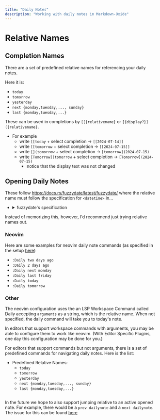 ```yaml
---
title: "Daily Notes"
description: "Working with daily notes in Markdown-Oxide"
---
```


# Relative Names

## Completion Names

There are a set of predefined relative names for referencing your daily notes. 

Here it is: 

- `today`
- `tomorrow`
- `yesterday`
- `next {monday,tuesday,..., sunday}`
- `last {monday,tuesday,...}`

These can be used in completions by `[[{relativename}` or `[{display?}]({relativename}`. 

- For example
    * write `[[today` + select completion -> `[[2024-07-14]]`
    * write `[[tomorrow` + select completion -> `[[2024-07-15]]`
    * write `[](tomorrow` + select completion -> `[tomorrow](2024-07-15)`
    * write `[Tomorrow](tomorrow` + select completion -> `[Tomorrow](2024-07-15)`
        + notice that the display text was not changed

## Opening Daily Notes

These follow https://docs.rs/fuzzydate/latest/fuzzydate/ where the relative name must follow the specification for `<datetime>` in...

- <details><summary>fuzzydate's specification</summary>

    ```
    <datetime> ::= <time>
                 | <date> <time>
                 | <date> , <time>
                 | <duration> after <datetime>
                 | <duration> from <datetime>
                 | <duration> before <datetime>
                 | <duration> ago
                 | now

    <article> ::= a
               | an
               | the

    <date> ::= today
             | tomorrow
             | yesterday
             | <num> / <num> / <num>
             | <num> - <num> - <num>
             | <num> . <num> . <num>
             | <month> <num> <num>
             | <relative_specifier> <unit>
             | <relative_specifier> <weekday>
             | <weekday>

    <relative_specifier> ::= this
                           | next
                           | last

    <weekday> ::= monday
                | tuesday
                | wednesday
                | thursday
                | friday
                | saturday
                | sunday
                | mon
                | tue
                | wed
                | thu
                | fri
                | sat
                | sun

    <month> ::= january
              | february
              | march
              | april
              | may
              | june
              | july
              | august
              | september
              | october
              | november
              | december
              | jan
              | feb
              | mar
              | apr
              | jun
              | jul
              | aug
              | sep
              | oct
              | nov
              | dec

    <duration> ::= <num> <unit>
                 | <article> <unit>
                 | <duration> and <duration>

    <time> ::= <num>:<num>
             | <num>:<num> am
             | <num>:<num> pm
             |

    <unit> ::= day
             | days
             | week
             | weeks
             | hour
             | hours
             | minute
             | minutes
             | min
             | mins
             | month
             | months
             | year
             | years

    <num> ::= <num_triple> <num_triple_unit> and <num>
            | <num_triple> <num_triple_unit> <num>
            | <num_triple> <num_triple_unit>
            | <num_triple_unit> and <num>
            | <num_triple_unit> <num>
            | <num_triple_unit>
            | <num_triple>
            | NUM   ; number literal greater than or equal to 1000

    <num_triple> ::= <ones> hundred and <num_double>
                   | <ones> hundred <num_double>
                   | <ones> hundred
                   | hundred and <num_double>
                   | hundred <num_double>
                   | hundred
                   | <num_double>
                   | NUM    ; number literal less than 1000 and greater than 99

    <num_triple_unit> ::= thousand
                        | million
                        | billion

    <num_double> ::= <ones>
                   | <tens> - <ones>
                   | <tens> <ones>
                   | <tens>
                   | <teens>
                   | NUM    ; number literal less than 100 and greater than 19

    <tens> ::= twenty
             | thirty
             | forty
             | fifty
             | sixty
             | seventy
             | eighty
             | ninety

    <teens> ::= ten
              | eleven
              | twelve
              | thirteen
              | fourteen
              | fifteen
              | sixteen
              | seventeen
              | eighteen
              | nineteen
              | NUM     ; number literal less than 20 and greater than 9

    <ones> ::= one
             | two
             | three
             | four
             | five
             | six
             | seven
             | eight
             | nine
             | NUM      ; number literal less than 10
    ```

</details>


Instead of memorizing this, however, I'd recommend just trying relative names out. 

### Neovim

Here are some examples for neovim daily note commands (as specified in the setup [here](/setup-instructions#neovim))

- `:Daily two days ago`
- `:Daily 2 days ago`
- `:Daily next monday`
- `:Daily last friday`
- `:Daily today`
- `:Daily tomorrow`

### Other

The neovim configuration uses the an LSP Workspace Command called Daily accepting `arguments` as a string, which is the relative name. When not specified, the daily command will take you to today's note. 

In editors that support workspace commands with arguments, you may be able to configure them to work like neovim. (With Editor Specific Plugins, one day this configuration may be done for you.)

For editors that support commands but not arguments, there is a set of predefined commands for navigating daily notes. Here is the list:

- Predefined Relative Names:
    * `today`
    * `tomorrow`
    * `yesterday`
    * `next {monday,tuesday,..., sunday}`
    * `last {monday,tuesday,...}`

## 

In the future we hope to also support jumping relative to an active opened note. For example, there would be a `prev dailynote` and a `next dailynote`. The issue for this can be found [here](https://github.com/Feel-ix-343/markdown-oxide/issues/101)

